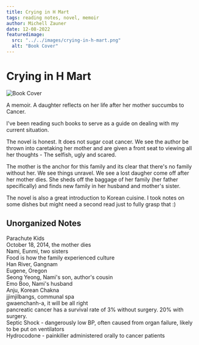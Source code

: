 ```yaml
---
title: Crying in H Mart
tags: reading notes, novel, memoir
author: Michell Zauner
date: 12-08-2022
featuredimage:
  src: "../../images/crying-in-h-mart.png"
  alt: "Book Cover"
---
```


# Crying in H Mart

![Book Cover](../../images/crying-in-h-mart.png)

A memoir.
A daughter reflects on her life after her mother succumbs to Cancer.

I've been reading such books to serve as a guide on dealing with my current situation.

The novel is honest. It does not sugar coat cancer. We see the author be thrown into caretaking her mother and are given a front seat to viewing all her thoughts - The selfish, ugly and scared.

The mother is the anchor for this family and its clear that there's no family without her. We see things unravel. We see a lost daugher come off after her mother dies. She sheds off the baggage of her family (her father specifically) and finds new family in her husband and mother's sister.

The novel is also a great introduction to Korean cuisine. I took notes on some dishes but might need a second read just to fully grasp that :)

## Unorganized Notes

Parachute Kids  
October 18, 2014, the mother dies  
Nami, Eunmi, two sisters  
Food is how the family experienced culture  
Han River, Gangnam  
Eugene, Oregon  
Seong Yeong, Nami's son, author's cousin  
Emo Boo, Nami's husband  
Anju, Korean Chakna  
jjimjilbangs, communal spa  
gwaenchanh-a, it will be all right  
pancreatic cancer has a survival rate of 3% without surgery. 20% with surgery.  
Septic Shock - dangerously low BP, often caused from organ failure, likely to be put on ventilators  
Hydrocodone - painkiller administered orally to cancer patients
